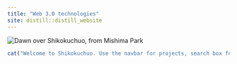 ```yaml
---
title: "Web 3.0 technologies"
site: distill::distill_website
---
```


<style>
  .d-title {display: none}
</style>
<div class="l-screen">
  <img alt="Dawn over Shikokuchuo, from Mishima Park" src="img/SKC.jpg" />
</div>

```r
cat("Welcome to Shikokuchuo. Use the navbar for projects, search box for articles.")
```
